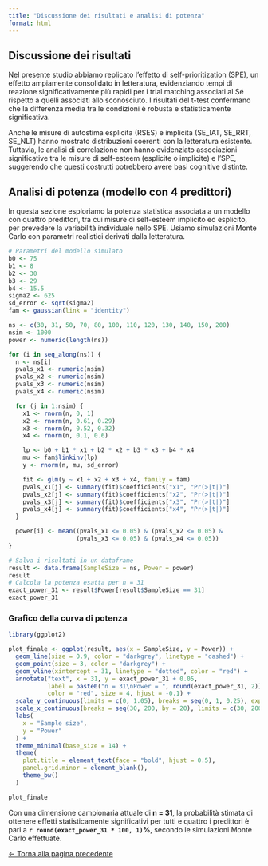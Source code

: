 ```yaml
---
title: "Discussione dei risultati e analisi di potenza"
format: html
---
```


## Discussione dei risultati

Nel presente studio abbiamo replicato l'effetto di self-prioritization (SPE), un effetto ampiamente consolidato in letteratura, evidenziando tempi di reazione significativamente più rapidi per i trial matching associati al Sé rispetto a quelli associati allo sconosciuto. I risultati del t-test confermano che la differenza media tra le condizioni è robusta e statisticamente significativa.

Anche le misure di autostima esplicita (RSES) e implicita (SE_IAT, SE_RRT, SE_NLT) hanno mostrato distribuzioni coerenti con la letteratura esistente. Tuttavia, le analisi di correlazione non hanno evidenziato associazioni significative tra le misure di self-esteem (esplicite o implicite) e l'SPE, suggerendo che questi costrutti potrebbero avere basi cognitive distinte.

## Analisi di potenza (modello con 4 predittori)

In questa sezione esploriamo la potenza statistica associata a un modello con quattro predittori, tra cui misure di self-esteem implicito ed esplicito, per prevedere la variabilità individuale nello SPE. Usiamo simulazioni Monte Carlo con parametri realistici derivati dalla letteratura.

```r
# Parametri del modello simulato
b0 <- 75
b1 <- 8
b2 <- 30
b3 <- 29
b4 <- 15.5
sigma2 <- 625
sd_error <- sqrt(sigma2)
fam <- gaussian(link = "identity")

ns <- c(30, 31, 50, 70, 80, 100, 110, 120, 130, 140, 150, 200)
nsim <- 1000
power <- numeric(length(ns))

for (i in seq_along(ns)) {
  n <- ns[i]
  pvals_x1 <- numeric(nsim)
  pvals_x2 <- numeric(nsim)
  pvals_x3 <- numeric(nsim)
  pvals_x4 <- numeric(nsim)

  for (j in 1:nsim) {
    x1 <- rnorm(n, 0, 1)
    x2 <- rnorm(n, 0.61, 0.29)
    x3 <- rnorm(n, 0.52, 0.32)
    x4 <- rnorm(n, 0.1, 0.6)

    lp <- b0 + b1 * x1 + b2 * x2 + b3 * x3 + b4 * x4
    mu <- fam$linkinv(lp)
    y <- rnorm(n, mu, sd_error)

    fit <- glm(y ~ x1 + x2 + x3 + x4, family = fam)
    pvals_x1[j] <- summary(fit)$coefficients["x1", "Pr(>|t|)"]
    pvals_x2[j] <- summary(fit)$coefficients["x2", "Pr(>|t|)"]
    pvals_x3[j] <- summary(fit)$coefficients["x3", "Pr(>|t|)"]
    pvals_x4[j] <- summary(fit)$coefficients["x4", "Pr(>|t|)"]
  }

  power[i] <- mean((pvals_x1 <= 0.05) & (pvals_x2 <= 0.05) & 
                   (pvals_x3 <= 0.05) & (pvals_x4 <= 0.05))
}

# Salva i risultati in un dataframe
result <- data.frame(SampleSize = ns, Power = power)
result
# Calcola la potenza esatta per n = 31
exact_power_31 <- result$Power[result$SampleSize == 31]
exact_power_31
``` 

### Grafico della curva di potenza

```r
library(ggplot2)

plot_finale <- ggplot(result, aes(x = SampleSize, y = Power)) +
  geom_line(size = 0.9, color = "darkgrey", linetype = "dashed") +
  geom_point(size = 3, color = "darkgrey") +
  geom_vline(xintercept = 31, linetype = "dotted", color = "red") +
  annotate("text", x = 31, y = exact_power_31 + 0.05,
           label = paste0("n = 31\nPower = ", round(exact_power_31, 2)),
           color = "red", size = 4, hjust = -0.1) +
  scale_y_continuous(limits = c(0, 1.05), breaks = seq(0, 1, 0.25), expand = c(0, 0)) +
  scale_x_continuous(breaks = seq(30, 200, by = 20), limits = c(30, 200)) +
  labs(
    x = "Sample size",
    y = "Power"
  ) +
  theme_minimal(base_size = 14) +
  theme(
    plot.title = element_text(face = "bold", hjust = 0.5),
    panel.grid.minor = element_blank(),
    theme_bw()
  )

plot_finale
```

Con una dimensione campionaria attuale di **n = 31**, la probabilità stimata di ottenere effetti statisticamente significativi per tutti e quattro i predittori è pari a **`r round(exact_power_31 * 100, 1)`%**, secondo le simulazioni Monte Carlo effettuate.


[← Torna alla pagina precedente](autostima.html)

